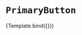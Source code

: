 

<Meta title="Button/Primary" component={PrimaryButton} />


# `PrimaryButton`

<!-- TODO: variants are not rendering -->

<Canvas>
  <Story
    name="default"
    args={{
      label: 'Connect a wallet',
      variant: 'palePink',
      bg: 'black',
    }}>
    {Template.bind({})}
  </Story>
</Canvas>

<ArgsTable story="default" />
